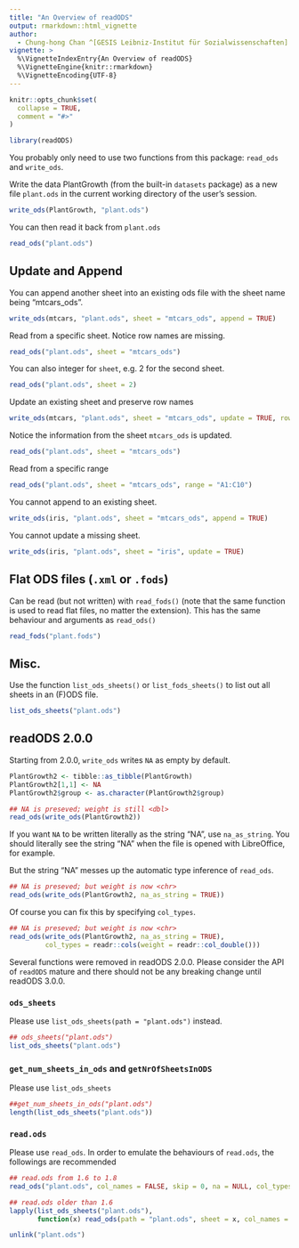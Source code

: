 ```yaml
---
title: "An Overview of readODS"
output: rmarkdown::html_vignette
author:
  - Chung-hong Chan ^[GESIS Leibniz-Institut für Sozialwissenschaften]
vignette: >
  %\VignetteIndexEntry{An Overview of readODS}
  %\VignetteEngine{knitr::rmarkdown}
  %\VignetteEncoding{UTF-8}
---
```


```r
knitr::opts_chunk$set(
  collapse = TRUE,
  comment = "#>"
)
```

```r
library(readODS)
```

You probably only need to use two functions from this package: `read_ods` and `write_ods`.

Write the data PlantGrowth (from the built-in `datasets` package) as a new file `plant.ods` in the current working directory of the user's session.

```r
write_ods(PlantGrowth, "plant.ods")
```

You can then read it back from `plant.ods`

```r
read_ods("plant.ods")
```

## Update and Append

You can append another sheet into an existing ods file with the sheet name being "mtcars_ods".

```r
write_ods(mtcars, "plant.ods", sheet = "mtcars_ods", append = TRUE)
```

Read from a specific sheet. Notice row names are missing.

```r
read_ods("plant.ods", sheet = "mtcars_ods")
```

You can also integer for `sheet`, e.g. 2 for the second sheet.

```r
read_ods("plant.ods", sheet = 2)
```

Update an existing sheet and preserve row names

```r
write_ods(mtcars, "plant.ods", sheet = "mtcars_ods", update = TRUE, row_names = TRUE)
```

Notice the information from the sheet `mtcars_ods` is updated.

```r
read_ods("plant.ods", sheet = "mtcars_ods")
```

Read from a specific range

```r
read_ods("plant.ods", sheet = "mtcars_ods", range = "A1:C10")
```

You cannot append to an existing sheet.

```r
write_ods(iris, "plant.ods", sheet = "mtcars_ods", append = TRUE)
```

You cannot update a missing sheet.

```r
write_ods(iris, "plant.ods", sheet = "iris", update = TRUE)
```

## Flat ODS files (`.xml` or `.fods`)

Can be read (but not written) with `read_fods()` (note that the same function is used to read flat files, no matter the extension).
This has the same behaviour and arguments as `read_ods()`

```r
read_fods("plant.fods")
```

## Misc.

Use the function `list_ods_sheets()` or `list_fods_sheets()` to list out all sheets in an (F)ODS file.

```r
list_ods_sheets("plant.ods")
```

## readODS 2.0.0

Starting from 2.0.0, `write_ods` writes `NA` as empty by default.

```r
PlantGrowth2 <- tibble::as_tibble(PlantGrowth)
PlantGrowth2[1,1] <- NA
PlantGrowth2$group <- as.character(PlantGrowth2$group)

## NA is preseved; weight is still <dbl>
read_ods(write_ods(PlantGrowth2))
```

If you want `NA` to be written literally as the string "NA", use `na_as_string`. You should literally see the string "NA" when the file is opened with LibreOffice, for example.

But the string "NA" messes up the automatic type inference of `read_ods`.

```r
## NA is preseved; but weight is now <chr>
read_ods(write_ods(PlantGrowth2, na_as_string = TRUE))
```

Of course you can fix this by specifying `col_types`.

```r
## NA is preseved; but weight is now <chr>
read_ods(write_ods(PlantGrowth2, na_as_string = TRUE),
         col_types = readr::cols(weight = readr::col_double()))
```

Several functions were removed in readODS 2.0.0. Please consider the API of `readODS` mature and there should not be any breaking change until readODS 3.0.0.

### `ods_sheets`

Please use `list_ods_sheets(path = "plant.ods")` instead.

```r
## ods_sheets("plant.ods")
list_ods_sheets("plant.ods")
```

### `get_num_sheets_in_ods` and `getNrOfSheetsInODS`

Please use `list_ods_sheets`

```r
##get_num_sheets_in_ods("plant.ods")
length(list_ods_sheets("plant.ods"))
```

### `read.ods`

Please use `read_ods`. In order to emulate the behaviours of `read.ods`, the followings are recommended

```r
## read.ods from 1.6 to 1.8
read_ods("plant.ods", col_names = FALSE, skip = 0, na = NULL, col_types = NA, as_tibble = FALSE)
```

```r
## read.ods older than 1.6
lapply(list_ods_sheets("plant.ods"),
       function(x) read_ods(path = "plant.ods", sheet = x, col_names = FALSE, skip = 0, na = NULL, col_types = NA, as_tibble = FALSE))
```

```r
unlink("plant.ods")
```
